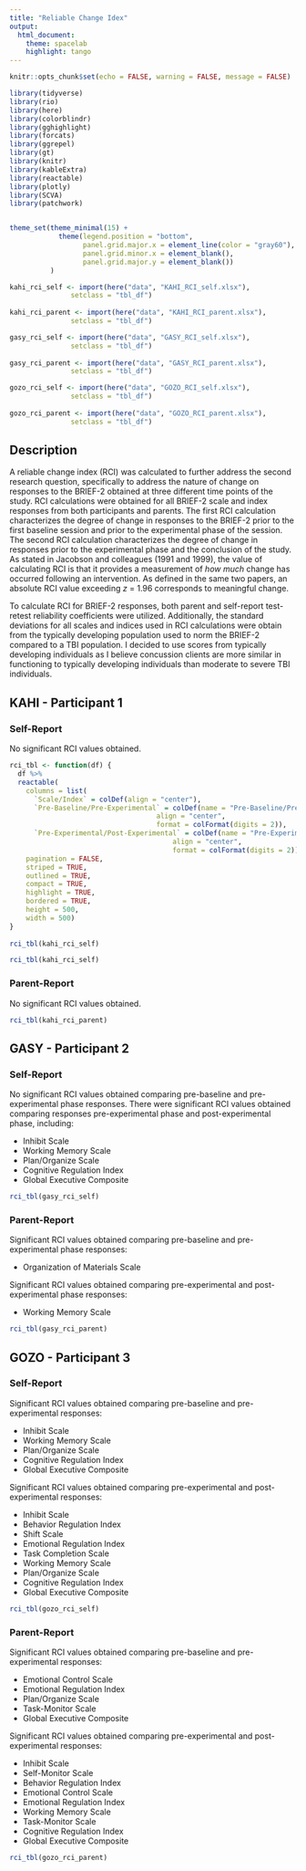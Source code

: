 ```yaml
---
title: "Reliable Change Idex"
output:
  html_document:
    theme: spacelab
    highlight: tango
---
```


```r
knitr::opts_chunk$set(echo = FALSE, warning = FALSE, message = FALSE)
```

```r
library(tidyverse)
library(rio)
library(here)
library(colorblindr)
library(gghighlight)
library(forcats)
library(ggrepel)
library(gt)
library(knitr)
library(kableExtra)
library(reactable)
library(plotly)
library(SCVA)
library(patchwork)


theme_set(theme_minimal(15) +
            theme(legend.position = "bottom",
                  panel.grid.major.x = element_line(color = "gray60"),
                  panel.grid.minor.x = element_blank(),
                  panel.grid.major.y = element_blank())
          )

kahi_rci_self <- import(here("data", "KAHI_RCI_self.xlsx"),
               setclass = "tbl_df") 
 
kahi_rci_parent <- import(here("data", "KAHI_RCI_parent.xlsx"),
               setclass = "tbl_df") 

gasy_rci_self <- import(here("data", "GASY_RCI_self.xlsx"),
               setclass = "tbl_df") 
 
gasy_rci_parent <- import(here("data", "GASY_RCI_parent.xlsx"),
               setclass = "tbl_df") 

gozo_rci_self <- import(here("data", "GOZO_RCI_self.xlsx"),
               setclass = "tbl_df") 
 
gozo_rci_parent <- import(here("data", "GOZO_RCI_parent.xlsx"),
               setclass = "tbl_df") 

```

## Description 

A reliable change index (RCI) was calculated to further address the second research question, specifically to address the nature of change on responses to the BRIEF-2 obtained at three different time points of the study. RCI calculations were obtained for all BRIEF-2 scale and index responses from both participants and parents. The first RCI calculation characterizes the degree of change in responses to the BRIEF-2 prior to the first baseline session and prior to the experimental phase of the session. The second RCI calculation characterizes the degree of change in responses prior to the experimental phase and the conclusion of the study. As stated in Jacobson and colleagues (1991 and 1999), the value of calculating RCI is that it provides a measurement of _how much_ change has occurred following an intervention. As defined in the same two papers, an absolute RCI value exceeding _z_ = 1.96 corresponds to meaningful change. 

To calculate RCI for BRIEF-2 responses, both parent and self-report test-retest reliability coefficients were utilized. Additionally, the standard deviations for all scales and indices used in RCI calculations were obtain from the typically developing population used to norm the BRIEF-2 compared to a TBI population. I decided to use scores from typically developing individuals as I believe concussion clients are more similar in functioning to typically developing individuals than moderate to severe TBI individuals. 

## KAHI - Participant 1 {.tabset .tabset-fade .tabset-pills}

### Self-Report

No significant RCI values obtained. 

```r

rci_tbl <- function(df) {
  df %>% 
  reactable(
    columns = list(
      `Scale/Index` = colDef(align = "center"),
      `Pre-Baseline/Pre-Experimental` = colDef(name = "Pre-Baseline/Pre-Experimental",
                                    align = "center",
                                    format = colFormat(digits = 2)),
      `Pre-Experimental/Post-Experimental` = colDef(name = "Pre-Experimental/Post-Experimental",
                                        align = "center",
                                        format = colFormat(digits = 2))),
    pagination = FALSE,
    striped = TRUE,
    outlined = TRUE,
    compact = TRUE,
    highlight = TRUE,
    bordered = TRUE,
    height = 500,
    width = 500)
}
  
rci_tbl(kahi_rci_self)

```

```r
rci_tbl(kahi_rci_self)
```


### Parent-Report 

No significant RCI values obtained. 

```r
rci_tbl(kahi_rci_parent)
```


## GASY - Participant 2 {.tabset .tabset-fade .tabset-pills}


### Self-Report

No significant RCI values obtained comparing pre-baseline and pre-experimental phase responses. There were significant RCI values obtained comparing responses pre-experimental phase and post-experimental phase, including: 

  * Inhibit Scale
  * Working Memory Scale
  * Plan/Organize Scale
  * Cognitive Regulation Index 
  * Global Executive Composite 


```r
rci_tbl(gasy_rci_self)
```


### Parent-Report 

Significant RCI values obtained comparing pre-baseline and pre-experimental phase responses:

  * Organization of Materials Scale
  
Significant RCI values obtained comparing pre-experimental and post-experimental phase responses: 

* Working Memory Scale 


```r
rci_tbl(gasy_rci_parent)
```


## GOZO - Participant 3 {.tabset .tabset-fade .tabset-pills}

### Self-Report

Significant RCI values obtained comparing pre-baseline and pre-experimental responses: 

  * Inhibit Scale
  * Working Memory Scale
  * Plan/Organize Scale
  * Cognitive Regulation Index
  * Global Executive Composite 
  
Significant RCI values obtained comparing pre-experimental and post-experimental responses: 

  * Inhibit Scale
  * Behavior Regulation Index 
  * Shift Scale
  * Emotional Regulation Index
  * Task Completion Scale
  * Working Memory Scale
  * Plan/Organize Scale
  * Cognitive Regulation Index
  * Global Executive Composite 

```r
rci_tbl(gozo_rci_self)
```


### Parent-Report 

Significant RCI values obtained comparing pre-baseline and pre-experimental responses: 

  * Emotional Control Scale
  * Emotional Regulation Index
  * Plan/Organize Scale
  * Task-Monitor Scale
  * Global Executive Composite 
  
Significant RCI values obtained comparing pre-experimental and post-experimental responses: 

  * Inhibit Scale
  * Self-Monitor Scale
  * Behavior Regulation Index 
  * Emotional Control Scale
  * Emotional Regulation Index
  * Working Memory Scale
  * Task-Monitor Scale
  * Cognitive Regulation Index
  * Global Executive Composite 

```r
rci_tbl(gozo_rci_parent)
```